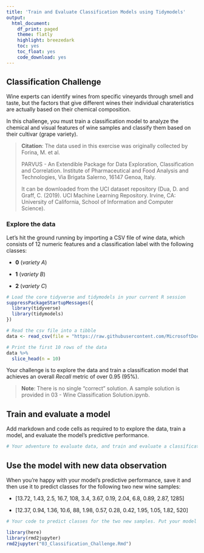 ```yaml
---
title: 'Train and Evaluate Classification Models using Tidymodels'
output:
  html_document:
    df_print: paged
    theme: flatly
    highlight: breezedark
    toc: yes
    toc_float: yes
    code_download: yes
---
```


## **Classification Challenge**

Wine experts can identify wines from specific vineyards through smell and taste, but the factors that give different wines their individual charateristics are actually based on their chemical composition.

In this challenge, you must train a classification model to analyze the chemical and visual features of wine samples and classify them based on their cultivar (grape variety).

> **Citation**: The data used in this exercise was originally collected by Forina, M. et al.
>
> PARVUS - An Extendible Package for Data Exploration, Classification and Correlation. Institute of Pharmaceutical and Food Analysis and Technologies, Via Brigata Salerno, 16147 Genoa, Italy.
>
> It can be downloaded from the UCI dataset repository (Dua, D. and Graff, C. (2019). UCI Machine Learning Repository. Irvine, CA: University of California, School of Information and Computer Science).

### **Explore the data**

Let's hit the ground running by importing a CSV file of wine data, which consists of 12 numeric features and a classification label with the following classes:

-   **0** (*variety A*)

-   **1** (*variety B*)

-   **2** (*variety C*)

```r
# Load the core tidyverse and tidymodels in your current R session
suppressPackageStartupMessages({
  library(tidyverse)
  library(tidymodels)
})

# Read the csv file into a tibble
data <- read_csv(file = "https://raw.githubusercontent.com/MicrosoftDocs/ml-basics/master/challenges/data/wine.csv", show_col_types = FALSE)

# Print the first 10 rows of the data
data %>% 
  slice_head(n = 10)
```

Your challenge is to explore the data and train a classification model that achieves an overall *Recall* metric of over 0.95 (95%).

> **Note**: There is no single "correct" solution. A sample solution is provided in 03 - Wine Classification Solution.ipynb.

## **Train and evaluate a model**

Add markdown and code cells as required to to explore the data, train a model, and evaluate the model's predictive performance.

```r
# Your adventure to evaluate data, and train and evaluate a classification model begins here
```

## **Use the model with new data observation**

When you're happy with your model's predictive performance, save it and then use it to predict classes for the following two new wine samples:

-   [13.72, 1.43, 2.5, 16.7, 108, 3.4, 3.67, 0.19, 2.04, 6.8, 0.89, 2.87, 1285]

-   [12.37, 0.94, 1.36, 10.6, 88, 1.98, 0.57, 0.28, 0.42, 1.95, 1.05, 1.82, 520]

```r
# Your code to predict classes for the two new samples. Put your model to the test!
```

```r
library(here)
library(rmd2jupyter)
rmd2jupyter("03_Classification_Challenge.Rmd")
```
